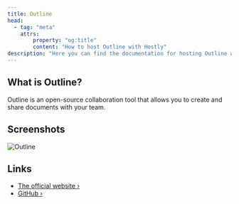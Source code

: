 ```yaml
---
title: Outline
head:
  - tag: "meta"
    attrs:
        property: "og:title"
        content: "How to host Outline with Hostly"
description: "Here you can find the documentation for hosting Outline with Hostly."
---
```



<Badge text="One-click setup." variant="note" size="large" />

## What is Outline?

Outline is an open-source collaboration tool that allows you to create and share documents with your team.

## Screenshots

![Outline](../../../assets/images/services/outline.png)

## Links

- [The official website ›](https://getoutline.com/?utm_source=hostly.khulnasoft.com)
- [GitHub ›](https://github.com/outline/outline?utm_source=hostly.khulnasoft.com)
